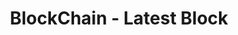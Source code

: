---
title: 'BlockChain - Latest Block'
openapi: '/en/api-reference/openapi-en.json GET /v1/blockchain/{chain}/latest_block'
---